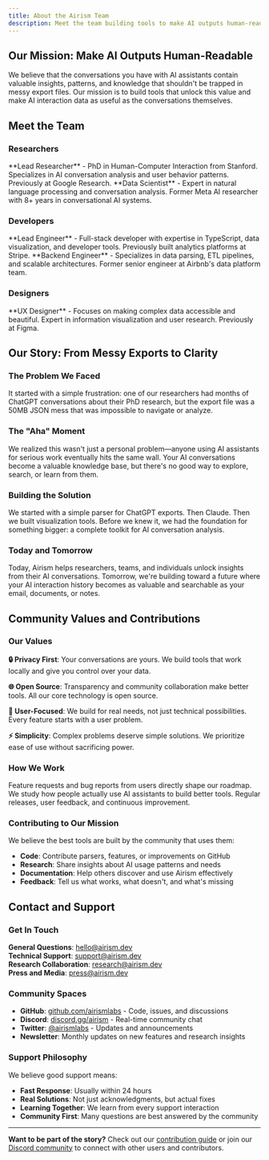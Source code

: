 ```yaml
---
title: About the Airism Team
description: Meet the team building tools to make AI outputs human-readable
---
```


## Our Mission: Make AI Outputs Human-Readable

We believe that the conversations you have with AI assistants contain valuable insights, patterns, and knowledge that shouldn't be trapped in messy export files. Our mission is to build tools that unlock this value and make AI interaction data as useful as the conversations themselves.

## Meet the Team

### Researchers

<Card title="Dr. Sarah Chen" icon="star">
  **Lead Researcher** - PhD in Human-Computer Interaction from Stanford. Specializes in AI conversation analysis and user behavior patterns. Previously at Google Research.
</Card>

<Card title="Marcus Rodriguez" icon="document">
  **Data Scientist** - Expert in natural language processing and conversation analysis. Former Meta AI researcher with 8+ years in conversational AI systems.
</Card>

### Developers

<Card title="Alex Kim" icon="rocket">
  **Lead Engineer** - Full-stack developer with expertise in TypeScript, data visualization, and developer tools. Previously built analytics platforms at Stripe.
</Card>

<Card title="Jamie Liu" icon="puzzle">
  **Backend Engineer** - Specializes in data parsing, ETL pipelines, and scalable architectures. Former senior engineer at Airbnb's data platform team.
</Card>

### Designers

<Card title="Taylor Morgan" icon="heart">
  **UX Designer** - Focuses on making complex data accessible and beautiful. Expert in information visualization and user research. Previously at Figma.
</Card>

## Our Story: From Messy Exports to Clarity

### The Problem We Faced

It started with a simple frustration: one of our researchers had months of ChatGPT conversations about their PhD research, but the export file was a 50MB JSON mess that was impossible to navigate or analyze.

### The "Aha" Moment

We realized this wasn't just a personal problem—anyone using AI assistants for serious work eventually hits the same wall. Your AI conversations become a valuable knowledge base, but there's no good way to explore, search, or learn from them.

### Building the Solution

We started with a simple parser for ChatGPT exports. Then Claude. Then we built visualization tools. Before we knew it, we had the foundation for something bigger: a complete toolkit for AI conversation analysis.

### Today and Tomorrow

Today, Airism helps researchers, teams, and individuals unlock insights from their AI conversations. Tomorrow, we're building toward a future where your AI interaction history becomes as valuable and searchable as your email, documents, or notes.

## Community Values and Contributions

### Our Values

**🔒 Privacy First**: Your conversations are yours. We build tools that work locally and give you control over your data.

**🌐 Open Source**: Transparency and community collaboration make better tools. All our core technology is open source.

**🎯 User-Focused**: We build for real needs, not just technical possibilities. Every feature starts with a user problem.

**⚡ Simplicity**: Complex problems deserve simple solutions. We prioritize ease of use without sacrificing power.

### How We Work

<CardGrid>
  <Card title="Community-Driven" icon="open-book">
    Feature requests and bug reports from users directly shape our roadmap.
  </Card>
  <Card title="Research-Backed" icon="laptop">
    We study how people actually use AI assistants to build better tools.
  </Card>
  <Card title="Iterative Development" icon="forward">
    Regular releases, user feedback, and continuous improvement.
  </Card>
</CardGrid>

### Contributing to Our Mission

We believe the best tools are built by the community that uses them:

- **Code**: Contribute parsers, features, or improvements on GitHub
- **Research**: Share insights about AI usage patterns and needs
- **Documentation**: Help others discover and use Airism effectively
- **Feedback**: Tell us what works, what doesn't, and what's missing

## Contact and Support

### Get In Touch

**General Questions**: hello@airism.dev  
**Technical Support**: support@airism.dev  
**Research Collaboration**: research@airism.dev  
**Press and Media**: press@airism.dev

### Community Spaces

- **GitHub**: [github.com/airismlabs](https://github.com/airismlabs) - Code, issues, and discussions
- **Discord**: [discord.gg/airism](https://discord.gg/airism) - Real-time community chat
- **Twitter**: [@airismlabs](https://twitter.com/airismlabs) - Updates and announcements
- **Newsletter**: Monthly updates on new features and research insights

### Support Philosophy

We believe good support means:
- **Fast Response**: Usually within 24 hours
- **Real Solutions**: Not just acknowledgments, but actual fixes
- **Learning Together**: We learn from every support interaction
- **Community First**: Many questions are best answered by the community

---

**Want to be part of the story?** Check out our [contribution guide](/welcome/05-contribute/) or join our [Discord community](https://discord.gg/airism) to connect with other users and contributors.